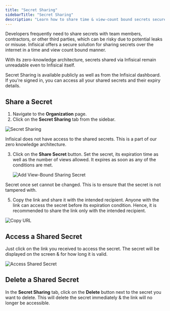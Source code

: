 ```yaml
---
title: "Secret Sharing"
sidebarTitle: "Secret Sharing"
description: "Learn how to share time & view-count bound secrets securely with anyone on the internet."
---
```


Developers frequently need to share secrets with team members, contractors, or other third parties, which can be risky due to potential leaks or misuse.
Infisical offers a secure solution for sharing secrets over the internet in a time and view count bound manner.

With its zero-knowledge architecture, secrets shared via Infisical remain unreadable even to Infisical itself.

<Note>
  Secret Sharing is available publicly as well as from the Infisical dashboard.
  If you're signed in, you can access all your shared secrets and their expiry
  details.
</Note>

## Share a Secret

1. Navigate to the **Organization** page.
2. Click on the **Secret Sharing** tab from the sidebar.

![Secret Sharing](../../images/platform/secret-sharing/overview.png)

<Note>
  Infisical does not have access to the shared secrets. This is a part of our
  zero knowledge architecture.
</Note>

3. Click on the **Share Secret** button. Set the secret, its expiration time as well as the number of views allowed. It expires as soon as any of the conditions are met.

   ![Add View-Bound Sharing Secret](../../images/platform/secret-sharing/create-new-secret.png)

<Note>
  Secret once set cannot be changed. This is to ensure that the secret is not
  tampered with.
</Note>

5. Copy the link and share it with the intended recipient. Anyone with the link can access the secret before its expiration condition. Hence, it is recommended to share the link only with the intended recipient.

![Copy URL](../../images/platform/secret-sharing/copy-url.png)

## Access a Shared Secret

Just click on the link you received to access the secret. The secret will be displayed on the screen & for how long it is valid.

![Access Shared Secret](../../images/platform/secret-sharing/public-view.png)

## Delete a Shared Secret

In the **Secret Sharing** tab, click on the **Delete** button next to the secret you want to delete. This will delete the secret immediately & the link will no longer be accessible.
